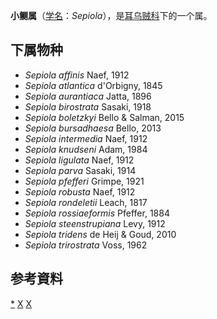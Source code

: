 {{Automatic Taxobox
| taxon = Sepiola
| authority = Leach, 1817
| image = Sepiola atlantica.jpg
| image_caption = Sepiola atlantica
| type species = Sepiola rondeletii
| type species authority = Leach, 1817
| Synonyms = ''Heterosepiola'' ''Grimpe, 1922'' 
}}

'''小鲗属'''（[[学名|学名]]：''Sepiola''），是[[耳乌贼科|耳乌贼科]]下的一个属。

==下属物种==
* ''Sepiola affinis'' Naef, 1912
* ''Sepiola atlantica'' d'Orbigny, 1845
* ''Sepiola aurantiaca'' Jatta, 1896
* ''Sepiola birostrata'' Sasaki, 1918
* ''Sepiola boletzkyi'' Bello & Salman, 2015
* ''Sepiola bursadhaesa'' Bello, 2013
* ''Sepiola intermedia'' Naef, 1912
* ''Sepiola knudseni'' Adam, 1984
* ''Sepiola ligulata'' Naef, 1912
* ''Sepiola parva'' Sasaki, 1914
* ''Sepiola pfefferi'' Grimpe, 1921
* ''Sepiola robusta'' Naef, 1912
* ''Sepiola rondeletii'' Leach, 1817
* ''Sepiola rossiaeformis'' Pfeffer, 1884
* ''Sepiola steenstrupiana'' Levy, 1912
* ''Sepiola tridens'' de Heij & Goud, 2010
* ''Sepiola trirostrata'' Voss, 1962

==参考資料==
{{reflist}}

{{taxonbar}}
[[Category:_小鲗属|*]]
[[Category:_耳乌贼科|X]]
[[Category:_1817年描述的分类群|X]]
